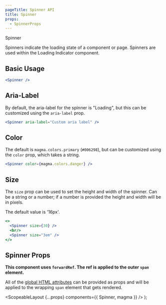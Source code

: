 ```yaml
---
pageTitle: Spinner API
title: Spinner
props:
  - SpinnerProps
---
```



<DocsHeading type="api">Spinner</DocsHeading>

Spinners indicate the loading state of a component or page. Spinners are used within the <Link to="/api/loading-indicator">Loading Indicator</Link> component.

## Basic Usage

```.jsx
<Spinner />
```

## Aria-Label

By default, the aria-label for the spinner is "Loading", but this can be customized using the `aria-label` prop.

```.jsx
<Spinner aria-label="Custom aria label" />
```

## Color

The default is `magma.colors.primary` (`#006298`), but can be customized using the `color` prop, which takes a string.

```.jsx
<Spinner color={magma.colors.danger} />
```

## Size

The `size` prop can be used to set the height and width of the spinner. Can be a string or a number; if a number is provided the height and width will be in pixels.

The default value is '16px'.

```.jsx
<>
  <Spinner size={30} />
  <br/>
  <Spinner size="3em" />
</>
```

## Spinner Props

**This component uses `forwardRef`. The ref is applied to the outer `span` element.**

All of the [global HTML attributes](https://developer.mozilla.org/en-US/docs/Web/HTML/Global_attributes) can be provided as props and will be applied to the wrapping `span` element that gets rendered.

<SpinnerProps />

  <ScopeableLayout {...props} components={{ Spinner, magma }} />
);

